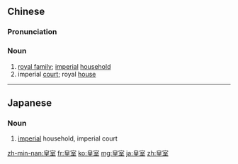 ==Chinese==
{{zh-forms}}

===Pronunciation===
{{zh-pron
|m=huáng室
|c=wong4 sat1
|mn=hông-sek
|cat=n
}}

===Noun===
{{zh-noun}}

# [[royal family]]; [[imperial]] [[household]]
# imperial [[court]]; royal [[house]]

----

==Japanese==
{{ja-kanjitab|こう|しつ|yomi=o}}

===Noun===
{{ja-noun|こうしつ}}

# [[imperial]] household, imperial court

[[zh-min-nan:皇室]]
[[fr:皇室]]
[[ko:皇室]]
[[mg:皇室]]
[[ja:皇室]]
[[zh:皇室]]